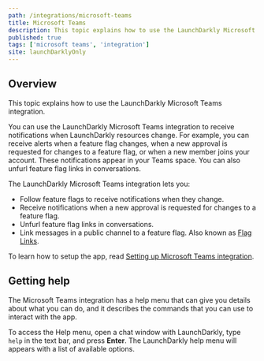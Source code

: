 ```yaml
---
path: /integrations/microsoft-teams
title: Microsoft Teams
description: This topic explains how to use the LaunchDarkly Microsoft Teams integration, which sends alerts to your Teams space when LaunchDarkly resources change.
published: true
tags: ['microsoft teams', 'integration']
site: launchDarklyOnly
---
```


## Overview

This topic explains how to use the LaunchDarkly Microsoft Teams integration.

You can use the LaunchDarkly Microsoft Teams integration to receive notifications when LaunchDarkly resources change. For example, you can receive alerts when a feature flag changes, when a new approval is requested for changes to a feature flag, or when a new member joins your account. These notifications appear in your Teams space. You can also unfurl feature flag links in conversations.

The LaunchDarkly Microsoft Teams integration lets you:

- Follow feature flags to receive notifications when they change.
- Receive notifications when a new approval is requested for changes to a feature flag.
- Unfurl feature flag links in conversations.
- Link messages in a public channel to a feature flag. Also known as [Flag Links](/home/flags/links).

To learn how to setup the app, read [Setting up Microsoft Teams integration](/integrations/microsoft-teams/setting-up).

## Getting help

The Microsoft Teams integration has a help menu that can give you details about what you can do, and it describes the commands that you can use to interact with the app.

To access the Help menu, open a chat window with LaunchDarkly, type `help` in the text bar, and press **Enter**. The LaunchDarkly help menu will appears with a list of available options.

